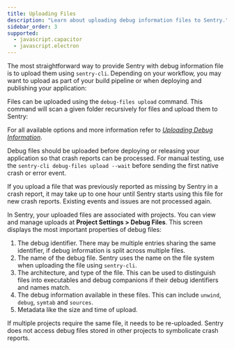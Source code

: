 ```yaml
---
title: Uploading Files
description: "Learn about uploading debug information files to Sentry."
sidebar_order: 3
supported:
  - javascript.capacitor
  - javascript.electron
---
```


The most straightforward way to provide Sentry with debug information file is
to upload them using `sentry-cli`. Depending on your workflow, you may want to
upload as part of your build pipeline or when deploying and publishing your
application:

<Include name="common-imgs/debug-files-workflow" />

<PlatformContent includePath="debug-files">

Files can be uploaded using the `debug-files upload` command. This command will scan a
given folder recursively for files and upload them to Sentry:

</PlatformContent>

For all available options and more information refer to [_Uploading Debug
Information_](/cli/dif/#uploading-files).

Debug files should be uploaded before deploying or releasing your
application so that crash reports can be processed. For manual testing, use the
`sentry-cli debug-files upload --wait` before sending the first native crash or error
event.

If you upload a file that was previously reported as missing by Sentry in a crash
report, it may take up to one hour until Sentry starts using this file for new
crash reports. Existing events and issues are not processed again.

In Sentry, your uploaded files are associated with projects. You can view and
manage uploads at **Project Settings > Debug Files**. This screen displays the
most important properties of debug files:

1. The debug identifier. There may be multiple entries sharing the same
   identifier, if debug information is split across multiple files.
2. The name of the debug file. Sentry uses the name on the file system when
   uploading the file using `sentry-cli`.
3. The architecture, and type of the file. This can be used to distinguish files
   into executables and debug companions if their debug identifiers and names
   match.
4. The debug information available in these files. This can include `unwind`,
   `debug`, `symtab` and `sources`.
5. Metadata like the size and time of upload.

If multiple projects require the same file, it needs to be re-uploaded. Sentry
does not access debug files stored in other projects to symbolicate crash
reports.

